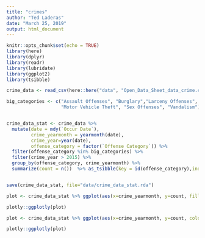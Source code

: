 ```yaml
---
title: "crimes"
author: "Ted Laderas"
date: "March 25, 2019"
output: html_document
---
```


```r
knitr::opts_chunk$set(echo = TRUE)
library(here)
library(dplyr)
library(readr)
library(lubridate)
library(ggplot2)
library(tsibble)

crime_data <- read_csv(here::here("data", "Open_Data_Sheet_data_crime.csv"))

big_categories <- c("Assault Offenses", "Burglary","Larceny Offenses",
                    "Motor Vehicle Theft", "Sex Offenses", "Vandalism")


crime_data_stat <- crime_data %>% 
  mutate(date = mdy(`Occur Date`), 
         crime_yearmonth = yearmonth(date), 
         crime_year=year(date), 
         offense_category = factor(`Offense Category`)) %>%
  filter(offense_category %in% big_categories) %>%
  filter(crime_year > 2015) %>%
  group_by(offense_category, crime_yearmonth) %>%
  summarize(count = n())  %>% as_tsibble(key = id(offense_category),index=crime_yearmonth) %>% tsibble::fill_gaps(count=0)


save(crime_data_stat, file="data/crime_data_stat.rda")

plot <- crime_data_stat %>% ggplot(aes(x=crime_yearmonth, y=count, fill=offense_category)) + geom_area()

plotly::ggplotly(plot)

plot <- crime_data_stat %>% ggplot(aes(x=crime_yearmonth, y=count, color=offense_category)) + geom_line()

plotly::ggplotly(plot)

```

